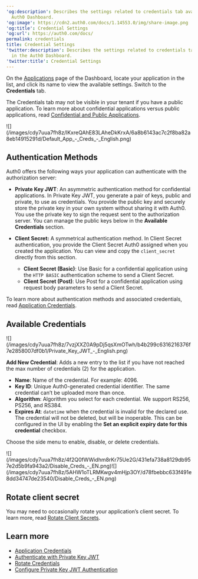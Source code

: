 ---
'og:description': Describes the settings related to credentials tab available in the
  Auth0 Dashboard.
'og:image': https://cdn2.auth0.com/docs/1.14553.0/img/share-image.png
'og:title': Credential Settings
'og:url': https://auth0.com/docs/
permalink: credentials
title: Credential Settings
'twitter:description': Describes the settings related to credentials tab available
  in the Auth0 Dashboard.
'twitter:title': Credential Settings
---
On the [Applications](http://manage.auth0.com/#/applications) page of the Dashboard, locate your application in the list, and click its name to view the available settings. Switch to the **Credentials** tab.

<Callout icon="file-lines" color="#0EA5E9" iconType="regular">

The Credentials tab may not be visible in your tenant if you have a public application. To learn more about confidential applications versus public applications, read [Confidential and Public Applications](/docs/get-started/applications/confidential-and-public-applications).

</Callout>

<Frame>![](/images/cdy7uua7fh8z/lKxreQAhE83LAheDkKrxA/6a8b6143ac7c2f8ba82a8eb14915291d/Default_App_-_Creds_-_English.png)</Frame>

## Authentication Methods

Auth0 offers the following ways your application can authenticate with the <Tooltip tip="Authorization Server: Centralized server that contributes to defining the boundaries of a user’s access. For example, your authorization server can control the data, tasks, and features available to a user." cta="View Glossary" href="/docs/glossary?term=authorization+server">authorization server</Tooltip>:

* **Private Key <Tooltip tip="JSON Web Token (JWT): Standard ID Token format (and often Access Token format) used to represent claims securely between two parties." cta="View Glossary" href="/docs/glossary?term=JWT">JWT</Tooltip>**: An asymmetric authentication method for confidential applications. In Private Key JWT, you generate a pair of keys, public and private, to use as credentials. You provide the public key and securely store the private key in your own system without sharing it with Auth0. You use the private key to sign the request sent to the authorization server. You can manage the public keys below in the **Available Credentials** section.
* **<Tooltip tip="Client Secret: Secret used by a client (application) to authenticate with the Authorization Server; it should be known to only the client and the Authorization Server and must be sufficiently random to not be guessable." cta="View Glossary" href="/docs/glossary?term=Client+Secret">Client Secret</Tooltip>:** A symmetrical authentication method. In Client Secret authentication, you provide the Client Secret Auth0 assigned when you created the application. You can view and copy the `client_secret` directly from this section.

  + **Client Secret (Basic)**: Use Basic for a confidential application using the `HTTP BASIC` authentication scheme to send a Client Secret.
  + **Client Secret (Post)**: Use Post for a confidential application using request body parameters to send a Client Secret.

To learn more about authentication methods and associated credentials, read [Application Credentials](/docs/secure/application-credentials).

## Available Credentials

<Frame>![](/images/cdy7uua7fh8z/7vzjXXZ0A9pDj5qsXmOTwh/b4b299c6316216376f7e2858007df0b1/Private_Key_JWT_-_English.png)</Frame>

**Add New Credential**: Adds a new entry to the list if you have not reached the max number of credentials (2) for the application.

* **Name**: Name of the credential. For example: 4096.
* **Key ID**: Unique Auth0-generated credential identifier. The same credential can’t be uploaded more than once.
* **Algorithm**: Algorithm you select for each credential. We support RS256, PS256, and RS384.
* **Expires At**: `datetime` when the credential is invalid for the declared use. The credential will not be deleted, but will be inoperable. This can be configured in the UI by enabling the **Set an explicit expiry date for this credential** checkbox.

Choose the side menu to enable, disable, or delete credentials.

<Frame>![](/images/cdy7uua7fh8z/4f2Q0fWWidhm8rKr75Ue2G/431efa738a8129db957e2d5b9fa943a2/Disable_Creds_-_EN.png)</Frame><Frame>![](/images/cdy7uua7fh8z/5AHW1oTLRMKwgv4mHjp3OY/d78fbebbc633f491e8dd34747de23540/Disable_Creds_-_EN.png)</Frame>

## Rotate client secret

You may need to occasionally rotate your application’s client secret. To learn more, read [Rotate Client Secrets](/docs/get-started/applications/rotate-client-secret).

## Learn more

* [Application Credentials](/docs/secure/application-credentials)
* [Authenticate with Private Key JWT](/docs/get-started/authentication-and-authorization-flow/authenticate-with-private-key-jwt)
* [Rotate Credentials](/docs/get-started/applications/rotate-credentials)
* [Configure Private Key JWT Authentication](/docs/get-started/applications/configure-private-key-jwt)